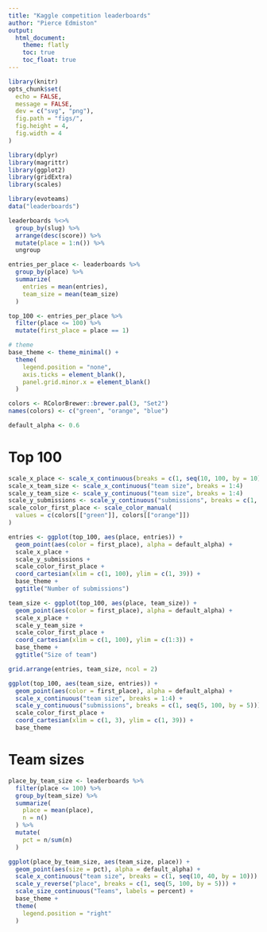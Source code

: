 ```yaml
---
title: "Kaggle competition leaderboards"
author: "Pierce Edmiston"
output:
  html_document:
    theme: flatly
    toc: true
    toc_float: true
---
```


```r
library(knitr)
opts_chunk$set(
  echo = FALSE,
  message = FALSE,
  dev = c("svg", "png"),
  fig.path = "figs/",
  fig.height = 4,
  fig.width = 4
)
```

```r
library(dplyr)
library(magrittr)
library(ggplot2)
library(gridExtra)
library(scales)

library(evoteams)
data("leaderboards")

leaderboards %<>%
  group_by(slug) %>%
  arrange(desc(score)) %>%
  mutate(place = 1:n()) %>%
  ungroup

entries_per_place <- leaderboards %>%
  group_by(place) %>%
  summarize(
    entries = mean(entries),
    team_size = mean(team_size)
  )

top_100 <- entries_per_place %>%
  filter(place <= 100) %>%
  mutate(first_place = place == 1)

# theme
base_theme <- theme_minimal() +
  theme(
    legend.position = "none",
    axis.ticks = element_blank(),
    panel.grid.minor.x = element_blank()
  )

colors <- RColorBrewer::brewer.pal(3, "Set2")
names(colors) <- c("green", "orange", "blue")

default_alpha <- 0.6
```

# Top 100

```r
scale_x_place <- scale_x_continuous(breaks = c(1, seq(10, 100, by = 10)))
scale_x_team_size <- scale_x_continuous("team size", breaks = 1:4)
scale_y_team_size <- scale_y_continuous("team size", breaks = 1:4)
scale_y_submissions <- scale_y_continuous("submissions", breaks = c(1, seq(5, 100, by = 5)))
scale_color_first_place <- scale_color_manual(
  values = c(colors[["green"]], colors[["orange"]])
)

entries <- ggplot(top_100, aes(place, entries)) +
  geom_point(aes(color = first_place), alpha = default_alpha) +
  scale_x_place +
  scale_y_submissions +
  scale_color_first_place +
  coord_cartesian(xlim = c(1, 100), ylim = c(1, 39)) +
  base_theme +
  ggtitle("Number of submissions")

team_size <- ggplot(top_100, aes(place, team_size)) +
  geom_point(aes(color = first_place), alpha = default_alpha) +
  scale_x_place +
  scale_y_team_size +
  scale_color_first_place +
  coord_cartesian(xlim = c(1, 100), ylim = c(1:3)) +
  base_theme +
  ggtitle("Size of team")

grid.arrange(entries, team_size, ncol = 2)
```

```r
ggplot(top_100, aes(team_size, entries)) +
  geom_point(aes(color = first_place), alpha = default_alpha) +
  scale_x_continuous("team size", breaks = 1:4) +
  scale_y_continuous("submissions", breaks = c(1, seq(5, 100, by = 5))) +
  scale_color_first_place +
  coord_cartesian(xlim = c(1, 3), ylim = c(1, 39)) +
  base_theme
```

# Team sizes

```r
place_by_team_size <- leaderboards %>%
  filter(place <= 100) %>%
  group_by(team_size) %>%
  summarize(
    place = mean(place),
    n = n()
  ) %>%
  mutate(
    pct = n/sum(n)
  )

ggplot(place_by_team_size, aes(team_size, place)) +
  geom_point(aes(size = pct), alpha = default_alpha) +
  scale_x_continuous("team size", breaks = c(1, seq(10, 40, by = 10))) +
  scale_y_reverse("place", breaks = c(1, seq(5, 100, by = 5))) +
  scale_size_continuous("Teams", labels = percent) +
  base_theme +
  theme(
    legend.position = "right"
  )
```